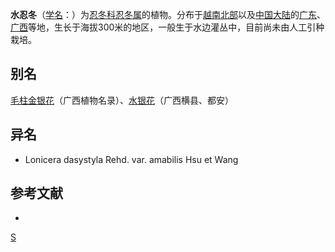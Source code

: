 {{Speciesbox 
| genus = Lonicera
| species = dasystyla
| authority = Rehd.
}}

'''水忍冬'''（[[学名|学名]]：{{lang|la|''Lonicera dasystyla''}}）为[[忍冬科|忍冬科]][[忍冬属|忍冬属]]的植物。分布于[[越南北部|越南北部]]以及[[中国大陆|中国大陆]]的[[广东|广东]]、[[广西|广西]]等地，生长于海拔300米的地区，一般生于水边灌丛中，目前尚未由人工引种栽培。

== 别名 ==
[[毛柱金银花|毛柱金银花]]（广西植物名录）、[[水银花|水银花]]（广西横县、都安）

== 异名 ==
* Lonicera dasystyla Rehd. var. amabilis Hsu et Wang

== 参考文献 ==
<div class="references-small">
* {{cite web| url =http://www.bioinfo.cn/db05/KmzwSpecies.php?action=view&id=3504| title =水忍冬| work =《中国高等植物数据库全库》| publisher =中国科学院微生物研究所| author =昆明植物研究所| accessdate =2009-02-24| deadurl =yes| archiveurl =https://web.archive.org/web/20160305000839/http://www.bioinfo.cn/db05/KmzwSpecies.php?action=view&id=3504| archivedate =2016-03-05}}
</div>
{{Taxonbar|from=Q11129907}}

[[Category:忍冬属|S]]